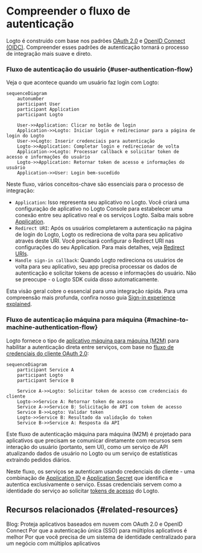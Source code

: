 # Compreender o fluxo de autenticação

Logto é construído com base nos padrões [OAuth 2.0](https://auth.wiki/oauth-2.0) e [OpenID Connect (OIDC)](https://auth.wiki/openid-connect). Compreender esses padrões de autenticação tornará o processo de integração mais suave e direto.

### Fluxo de autenticação do usuário \{#user-authentication-flow}

Veja o que acontece quando um usuário faz login com Logto:

```mermaid
sequenceDiagram
    autonumber
    participant User
    participant Application
    participant Logto

    User->>Application: Clicar no botão de login
    Application->>Logto: Iniciar login e redirecionar para a página de login do Logto
    User->>Logto: Inserir credenciais para autenticação
    Logto->>Application: Completar login e redirecionar de volta
    Application->>Logto: Processar callback e solicitar token de acesso e informações do usuário
    Logto->>Application: Retornar token de acesso e informações do usuário
    Application->>User: Login bem-sucedido
```

Neste fluxo, vários conceitos-chave são essenciais para o processo de integração:

- `Application`: Isso representa seu aplicativo no Logto. Você criará uma configuração de aplicativo no Logto Console para estabelecer uma conexão entre seu aplicativo real e os serviços Logto. Saiba mais sobre [Application](/integrate-logto/application-data-structure/#introduction).
- `Redirect URI`: Após os usuários completarem a autenticação na página de login do Logto, Logto os redireciona de volta para seu aplicativo através deste URI. Você precisará configurar o Redirect URI nas configurações do seu Application. Para mais detalhes, veja [Redirect URIs](/integrate-logto/application-data-structure/#redirect-uris).
- `Handle sign-in callback`: Quando Logto redireciona os usuários de volta para seu aplicativo, seu app precisa processar os dados de autenticação e solicitar tokens de acesso e informações do usuário. Não se preocupe - o Logto SDK cuida disso automaticamente.

Esta visão geral cobre o essencial para uma integração rápida. Para uma compreensão mais profunda, confira nosso guia [Sign-in experience explained](/concepts/sign-in-experience/).

### Fluxo de autenticação máquina para máquina \{#machine-to-machine-authentication-flow}

Logto fornece o tipo de [aplicativo máquina para máquina (M2M)](/quick-starts/m2m) para habilitar a autenticação direta entre serviços, com base no [fluxo de credenciais do cliente OAuth 2.0](https://auth.wiki/client-credentials-flow):

```mermaid
sequenceDiagram
    participant Service A
    participant Logto
    participant Service B

    Service A->>Logto: Solicitar token de acesso com credenciais do cliente
    Logto->>Service A: Retornar token de acesso
    Service A->>Service B: Solicitação de API com token de acesso
    Service B->>Logto: Validar token
    Logto->>Service B: Resultado da validação do token
    Service B->>Service A: Resposta da API
```

Este fluxo de autenticação máquina para máquina (M2M) é projetado para aplicativos que precisam se comunicar diretamente com recursos sem interação do usuário (portanto, sem UI), como um serviço de API atualizando dados de usuário no Logto ou um serviço de estatísticas extraindo pedidos diários.

Neste fluxo, os serviços se autenticam usando credenciais do cliente - uma combinação de [Application ID](/integrate-logto/application-data-structure/#application-id) e [Application Secret](/integrate-logto/application-data-structure/#application-secret) que identifica e autentica exclusivamente o serviço. Essas credenciais servem como a identidade do serviço ao solicitar [tokens de acesso](https://auth.wiki/access-token) do Logto.

## Recursos relacionados \{#related-resources}

<Url href="https://blog.logto.io/secure-cloud-apps-with-oauth-and-openid-connect">
  Blog: Proteja aplicativos baseados em nuvem com OAuth 2.0 e OpenID Connect
</Url>

<Url href="https://blog.logto.io/sso-is-better">
  Por que a autenticação única (SSO) para múltiplos aplicativos é melhor
</Url>

<Url href="https://blog.logto.io/centralized-identity-system">
  Por que você precisa de um sistema de identidade centralizado para um negócio com múltiplos
  aplicativos
</Url>
